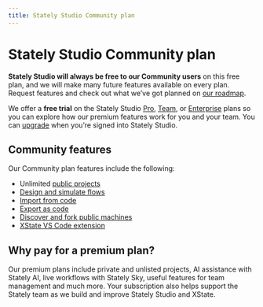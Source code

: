 ```yaml
---
title: Stately Studio Community plan
---
```


# Stately Studio Community plan

**Stately Studio will always be free to our Community users** on this free plan, and we will make many future features available on every plan. Request features and check out what we’ve got planned on [our roadmap](https://feedback.stately.ai).

<Callout>

We offer a **free trial** on the Stately Studio [Pro](studio-pro-plan.mdx), [Team](studio-team-plan.mdx), or [Enterprise](studio-enterprise-plan.mdx) plans so you can explore how our premium features work for you and your team. You can [upgrade](/upgrade.mdx) when you’re signed into Stately Studio.

</Callout>

## Community features

Our Community plan features include the following:

- Unlimited [public projects](projects.mdx#change-a-projects-visibility)
- [Design and simulate flows](/studio.mdx#studio-editor)
- [Import from code](import-from-code.mdx)
- [Export as code](export-as-code.mdx)
- [Discover and fork public machines](discover.mdx)
- [XState VS Code extension](xstate-vscode-extension.mdx)

<Callout>

## Why pay for a premium plan?

Our premium plans include private and unlisted projects, AI assistance with Stately AI, live workflows with Stately Sky, useful features for team management and much more. Your subscription also helps support the Stately team as we build and improve Stately Studio and XState.

</Callout>
